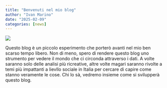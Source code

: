 ```yaml
---
title: "Benvenuti nel mio blog"
author: "Ivan Marino"
date: "2025-02-09"
categories: [news]
---
```


![](thumbnail.jpg)

Questo blog è un piccolo esperimento che porterò avanti nel mio ben scarso tempo libero. Non di meno, spero di rendere questo blog uno strumento per vedere il mondo che ci circonda attraverso i dati. A volte saranno solo delle analisi più ricreative, altre volte magari saranno rivolte a temi più impattanti a lievllo sociale in Italia per cercare di capire come stanno veramente le cose. Chi lo sà, vedremo insieme come si svilupperà questo blog.
